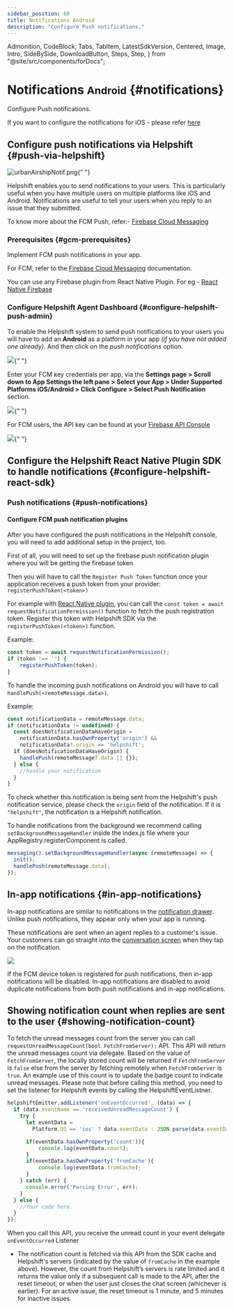 ```yaml
---
sidebar_position: 60
title: Notifications Android
description: "Configure Push notifications."
---
```


  Admonition,
  CodeBlock,
  Tabs,
  TabItem,
  LatestSdkVersion,
  Centered,
  Image,
  Intro,
  SideBySide,
  DownloadButton,
  Steps,
  Step,
} from "@site/src/components/forDocs";

# Notifications <small>Android</small> {#notifications}

<Intro>

Configure Push notifications.

</Intro>

<Admonition type="info" title="Note">

If you want to configure the notifications for iOS - please refer [here](/sdkx-react-native/notifications-ios)

</Admonition>

## Configure push notifications via Helpshift {#push-via-helpshift}

<Image
  src="/static/books/sdkx_android/app_notification.png"
  width="half"
  alt="urbanAirshipNotif.png"
/>{" "}

Helpshift enables you to send notifications to your users. This is
particularly useful when you have multiple users on multiple platforms
like iOS and Android. Notifications are useful to tell your users when
you reply to an issue that they submitted.

To know more about the FCM Push, refer:- [Firebase Cloud Messaging](https://firebase.google.com/docs/cloud-messaging/)

### Prerequisites {#gcm-prerequisites}

Implement FCM push notifications in your app.

For FCM, refer to the
[Firebase Cloud Messaging](https://firebase.google.com/docs/cloud-messaging) documentation.

You can use any Firebase plugin from React Native Plugin. For eg - [React Native Firebase](https://rnfirebase.io/messaging/usage)

### Configure Helpshift Agent Dashboard {#configure-helpshift-push-admin}

To enable the Helpshift system to send push notifications to your users
you will have to add an **Android** as a platform in your app _(if you have not added one already)_. And then click on the _push notifications_ option.

<Image
  src="/static/books/helpshiftx/create_app_with_android_platform.png"
  width="full"
/>{" "}

Enter your FCM key credentials per app, via the
**Settings page > Scroll down to App Settings the left pane > Select your App > Under Supported Platforms iOS/Android > Click Configure > Select Push
Notification** section.

<Image src="/static/books/helpshiftx/add_fcm_token.png" width="full" />{" "}

For FCM users, the API key can be found at your
[Firebase API Console](https://console.firebase.google.com/)

<Image src="/static/books/android/fcm_console.png" width="full" />{" "}

## Configure the Helpshift React Native Plugin SDK to handle notifications {#configure-helpshift-react-sdk}

### Push notifications {#push-notifications}

#### Configure FCM push notification plugins

After you have configured the push notifications in the Helpshift console, you will need to add additional setup in the project, too.

First of all, you will need to set up the firebase push notification plugin where you will be getting the firebase token



Then you will have to call the `Register Push Token` function once your application receives a push token from your provider:
`registerPushToken(<token>)`

For example with [React Native plugin](https://rnfirebase.io/messaging/usage), you can call the `const token = await requestNotificationPermission()` function to fetch the push registration token. Register this token with Helpshift SDK via the `registerPushToken(<token>)` function.

Example:
```javascript
const token = await requestNotificationPermission();
if (token !== '') {
    registerPushToken(token);
}
```

To handle the incoming push notifications on Android you will have to call `handlePush(<remoteMessage.data>)`.

Example:
```javascript
const notificationData = remoteMessage.data;
if (notificationData != undefined) {
  const doesNotificationDataHaveOrigin =
    notificationData.hasOwnProperty('origin') &&
    notificationData?.origin == 'helpshift';
  if (doesNotificationDataHaveOrigin) {
    handlePush(remoteMessage?.data || {});
  } else {
    //handle your notification
  }
}
```    

To check whether this notification is being sent from the Helpshift's push notification service, please check the `origin` field of the notification. If it is `"helpshift"`, the notification is a Helpshift notification.

To handle notifications from the background we recommend calling `setBackgroundMessageHandler` inside the index.js file where your AppRegistry.registerComponent is called.
```javascript
messaging().setBackgroundMessageHandler(async (remoteMessage) => {
  init();
  handlePush(remoteMessage.data);
});
  ```

## In-app notifications {#in-app-notifications}

In-app notifications are similar to notifications in the [notification drawer](http://developer.android.com/guide/topics/ui/notifiers/notifications.html). Unlike push notifications, they appear only when your app is running.

These notifications are sent when an agent replies to a customer's issue. Your customers can go straight into the [conversation screen](/sdkx_android/support-tools#conversation-view) when they tap on the notification.

<Centered >

![](/static/books/sdkx_android/notification.png)

</Centered>

<Admonition type="info" title="Note">

If the FCM device token is registered for push notifications, then in-app notifications will be disabled. In-app notifications are disabled to avoid duplicate notifications from both push notifications and in-app notifications.

</Admonition>

## Showing notification count when replies are sent to the user {#showing-notification-count}

To fetch the unread messages count from the server you can call `requestUnreadMessageCount(bool FetchFromServer);` API. This API will return the unread messages count via delegate.
Based on the value of `FetchFromServer`, the locally stored count will be returned if `FetchFromServer` is `false` else from the server by fetching remotely when `FetchFromServer` is `true`. An example use of this count is to update the badge count to indicate unread messages. Please note that before calling this method, you need to set the listener for Helpshift events by calling the HelpshiftEventListner.
```javascript
helpshiftEmitter.addListener('onEventOccurred', (data) => {
  if (data.eventName == 'receivedUnreadMessageCount') {
    try {
      let eventData =
        Platform.OS == 'ios' ? data.eventData : JSON.parse(data.eventData);

      if(eventData.hasOwnProperty('count')){
          console.log(eventData.count);
      }
      if(eventData.hasOwnProperty('fromCache'){
          console.log(eventData.fromCache);
      }
    } catch (err) {
      console.error('Parsing Error', err);
    }
  } else {
    //Your code here.
  }
});
```



When you call this API, you receive the unread count in your event delegate `onEventOccurred` Listener

- The notification count is fetched via this API from the SDK cache and Helpshift's servers (indicated by the value of `fromCache` in the example above). However, the count from Helpshift’s servers is rate limited and it returns the value only if a subsequent call is made to the API, after the reset timeout, or when the user just closes the chat screen (whichever is earlier). For an active issue, the reset timeout is 1 minute, and 5 minutes for inactive issues.
